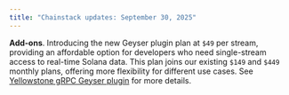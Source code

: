```yaml
---
title: "Chainstack updates: September 30, 2025"
---
```

**Add-ons**. Introducing the new Geyser plugin plan at `$49` per stream, providing an affordable option for developers who need single-stream access to real-time Solana data. This plan joins our existing `$149` and `$449` monthly plans, offering more flexibility for different use cases. See [Yellowstone gRPC Geyser plugin](/docs/yellowstone-grpc-geyser-plugin) for more details.
